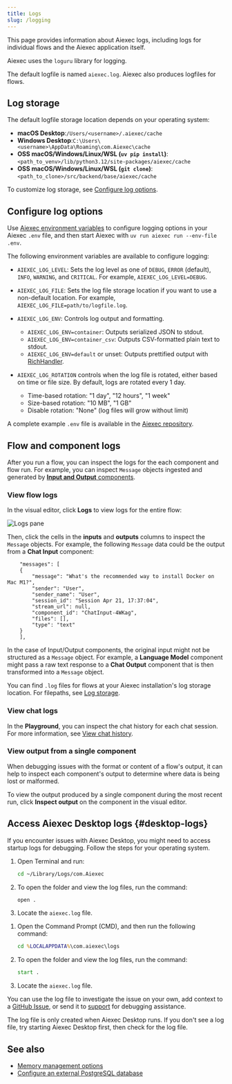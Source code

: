 ```yaml
---
title: Logs
slug: /logging
---
```



This page provides information about Aiexec logs, including logs for individual flows and the Aiexec application itself.

Aiexec uses the `loguru` library for logging.

The default logfile is named `aiexec.log`.
Aiexec also produces logfiles for flows.

## Log storage

The default logfile storage location depends on your operating system:

- **macOS Desktop**:`/Users/<username>/.aiexec/cache`
- **Windows Desktop**:`C:\Users\<username>\AppData\Roaming\com.Aiexec\cache`
- **OSS macOS/Windows/Linux/WSL (`uv pip install`)**: `<path_to_venv>/lib/python3.12/site-packages/aiexec/cache`
- **OSS macOS/Windows/Linux/WSL (`git clone`)**: `<path_to_clone>/src/backend/base/aiexec/cache`

To customize log storage, see [Configure log options](#configure-log-options).

## Configure log options

Use [Aiexec environment variables](/environment-variables) to configure logging options in your Aiexec `.env` file, and then start Aiexec with `uv run aiexec run --env-file .env`.

The following environment variables are available to configure logging:

* `AIEXEC_LOG_LEVEL`: Sets the log level as one of `DEBUG`, `ERROR` (default), `INFO`, `WARNING`, and `CRITICAL`. For example, `AIEXEC_LOG_LEVEL=DEBUG`.

* `AIEXEC_LOG_FILE`: Sets the log file storage location if you want to use a non-default location.
For example, `AIEXEC_LOG_FILE=path/to/logfile.log`.

* `AIEXEC_LOG_ENV`: Controls log output and formatting.

    * `AIEXEC_LOG_ENV=container`: Outputs serialized JSON to stdout.
    * `AIEXEC_LOG_ENV=container_csv`: Outputs CSV-formatted plain text to stdout.
    * `AIEXEC_LOG_ENV=default` or unset: Outputs prettified output with [RichHandler](https://rich.readthedocs.io/en/stable/reference/logging.html).

* `AIEXEC_LOG_ROTATION` controls when the log file is rotated, either based on time or file size. By default, logs are rotated every 1 day.

    * Time-based rotation: "1 day", "12 hours", "1 week"
    * Size-based rotation: "10 MB", "1 GB"
    * Disable rotation: "None" (log files will grow without limit)

A complete example `.env` file is available in the [Aiexec repository](https://github.com/khulnasoft-lab/aiexec/blob/main/.env.example).

## Flow and component logs

After you run a flow, you can inspect the logs for the each component and flow run.
For example, you can inspect `Message` objects ingested and generated by [**Input and Output** components](/components-io).

### View flow logs

In the visual editor, click **Logs** to view logs for the entire flow:

![Logs pane](/img/logs.png)

Then, click the cells in the **inputs** and **outputs** columns to inspect the `Message` objects.
For example, the following `Message` data could be the output from a **Chat Input** component:

```text
    "messages": [
    {
        "message": "What's the recommended way to install Docker on Mac M1?",
        "sender": "User",
        "sender_name": "User",
        "session_id": "Session Apr 21, 17:37:04",
        "stream_url": null,
        "component_id": "ChatInput-4WKag",
        "files": [],
        "type": "text"
    }
    ],
```

In the case of Input/Output components, the original input might not be structured as a `Message` object.
For example, a **Language Model** component might pass a raw text response to a **Chat Output** component that is then transformed into a `Message` object.

You can find `.log` files for flows at your Aiexec installation's log storage location.
For filepaths, see [Log storage](#log-storage).

### View chat logs

In the **Playground**, you can inspect the chat history for each chat session.
For more information, see [View chat history](/concepts-playground#view-chat-history).

### View output from a single component

When debugging issues with the format or content of a flow's output, it can help to inspect each component's output to determine where data is being lost or malformed.

To view the output produced by a single component during the most recent run, click <Icon name="TextSearch" aria-hidden="true"/> **Inspect output** on the component in the visual editor.

## Access Aiexec Desktop logs {#desktop-logs}

If you encounter issues with Aiexec Desktop, you might need to access startup logs for debugging.
Follow the steps for your operating system.

<Tabs>
<TabItem value="macos" label="macOS">

1. Open Terminal and run:
   ```bash
   cd ~/Library/Logs/com.Aiexec
   ```

2. To open the folder and view the log files, run the command:
   ```bash
   open .
   ```

3. Locate the `aiexec.log` file.
</TabItem>
<TabItem value="windows" label="Windows">

1. Open the Command Prompt (CMD), and then run the following command:
   ```cmd
   cd %LOCALAPPDATA%\com.aiexec\logs
   ```

2. To open the folder and view the log files, run the command:
   ```cmd
   start .
   ```

3. Locate the `aiexec.log` file.
</TabItem>
</Tabs>

You can use the log file to investigate the issue on your own, add context to a [GitHub Issue](/contributing-github-issues), or send it to [support](/luna-for-aiexec) for debugging assistance.

The log file is only created when Aiexec Desktop runs. If you don't see a log file, try starting Aiexec Desktop first, then check for the log file.
## See also

* [Memory management options](/memory)
* [Configure an external PostgreSQL database](/configuration-custom-database)